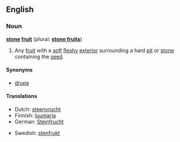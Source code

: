 {{wikipedia|Drupe}}
==English==
===Noun===
'''[[stone]] [[fruit]]''' (plural: '''[[stone fruits]]''')

#Any [[fruit]] with a [[soft]] [[fleshy]] [[exterior]] surrounding a hard [[pit]] or [[stone]] containing the [[seed]].

====Synonyms====
*[[drupe]]

====Translations====
{{top}}
*Dutch: [[steenvrucht]] {{f}}
*Finnish: [[luumarja]]
*German: [[Steinfrucht]] {{f}}
{{mid}}
*Swedish: [[stenfrukt]] {{c}}
{{bottom}}